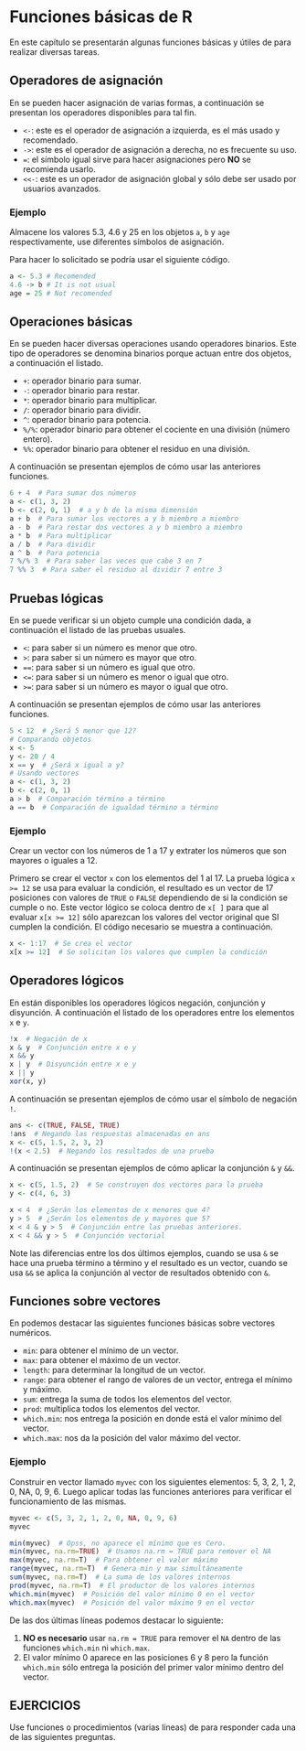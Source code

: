 # Funciones básicas de R

En este capítulo se presentarán algunas funciones básicas y útiles de \proglang{R} para realizar diversas tareas.

## Operadores de asignación \index{asignación}
En \proglang{R} se pueden hacer asignación de varias formas, a continuación se presentan los operadores disponibles para tal fin.

- `<-`: este es el operador de asignación a izquierda, es el más usado y recomendado.
- `->`: este es el operador de asignación a derecha, no es frecuente su uso.
- `=`: el símbolo igual sirve para hacer asignaciones pero __NO__ se recomienda usarlo.
- `<<-`: este es un operador de asignación global y sólo debe ser usado por usuarios avanzados.

### Ejemplo {-}
Almacene los valores 5.3, 4.6 y 25 en los objetos `a`, `b` y `age` respectivamente, use diferentes símbolos de asignación.

Para hacer lo solicitado se podría usar el siguiente código.

```r
a <- 5.3 # Recomended
4.6 -> b # It is not usual
age = 25 # Not recomended
```

## Operaciones básicas \index{operaciones básicas}
En \proglang{R} se pueden hacer diversas operaciones usando operadores binarios. Este tipo de operadores se denomina binarios porque actuan entre dos objetos, a continuación el listado.

- `+`: operador binario para sumar.
- `-`: operador binario para restar.
- `*`: operador binario para multiplicar.
- `/`: operador binario para dividir.
- `^`: operador binario para potencia.
- `%/%`: operador binario para obtener el cociente en una división (número entero).
- `%%`: operador binario para obtener el residuo en una división.


A continuación se presentan ejemplos de cómo usar las anteriores funciones.

```r
6 + 4  # Para sumar dos números
a <- c(1, 3, 2)
b <- c(2, 0, 1)  # a y b de la misma dimensión
a + b  # Para sumar los vectores a y b miembro a miembro
a - b  # Para restar dos vectores a y b miembro a miembro
a * b  # Para multiplicar
a / b  # Para dividir
a ^ b  # Para potencia
7 %/% 3  # Para saber las veces que cabe 3 en 7
7 %% 3  # Para saber el residuo al dividir 7 entre 3
```

## Pruebas lógicas \index{pruebas lógicas}
En \proglang{R} se puede verificar si un objeto cumple una condición dada, a continuación el listado de las pruebas usuales.

- `<`: para saber si un número es menor que otro.
- `>`: para saber si un número es mayor que otro.
- `==`: para saber si un número es igual que otro.
- `<=`: para saber si un número es menor o igual que otro.
- `>=`: para saber si un número es mayor o igual que otro.

A continuación se presentan ejemplos de cómo usar las anteriores funciones.

```r
5 < 12  # ¿Será 5 menor que 12?
# Comparando objetos
x <- 5
y <- 20 / 4
x == y  # ¿Será x igual a y?
# Usando vectores
a <- c(1, 3, 2)
b <- c(2, 0, 1)
a > b  # Comparación término a término
a == b  # Comparación de igualdad término a término
```

### Ejemplo {-}
Crear un vector con los números de 1 a 17 y extrater los números que son mayores o iguales a 12.

Primero se crear el vector `x` con los elementos del 1 al 17. La prueba lógica `x >= 12` se usa para evaluar la condición, el resultado es un vector de 17 posiciones con valores de `TRUE` o `FALSE` dependiendo de si la condición se cumple o no. Este vector lógico se coloca dentro de `x[ ]` para que al evaluar `x[x >= 12]` sólo aparezcan los valores del vector original que SI cumplen la condición. El código necesario se muestra a continuación.

```r
x <- 1:17  # Se crea el vector
x[x >= 12]  # Se solicitan los valores que cumplen la condición
```


## Operadores lógicos \index{operadores lógicos}
En \proglang{R} están disponibles los operadores lógicos negación, conjunción y disyunción. A continuación el listado de los operadores entre los elementos `x` e `y`.

```r
!x  # Negación de x
x & y  # Conjunción entre x e y
x && y
x | y  # Disyunción entre x e y
x || y
xor(x, y)
```

A continuación se presentan ejemplos de cómo usar el símbolo de negación `!`.

```r
ans <- c(TRUE, FALSE, TRUE)
!ans  # Negando las respuestas almacenadas en ans
x <- c(5, 1.5, 2, 3, 2)
!(x < 2.5)  # Negando los resultados de una prueba
```

A continuación se presentan ejemplos de cómo aplicar la conjunción `&` y `&&`.

```r
x <- c(5, 1.5, 2)  # Se construyen dos vectores para la prueba
y <- c(4, 6, 3)

x < 4  # ¿Serán los elementos de x menores que 4?
y > 5  # ¿Serán los elementos de y mayores que 5?
x < 4 & y > 5  # Conjunción entre las pruebas anteriores.
x < 4 && y > 5  # Conjunción vectorial
```

Note las diferencias entre los dos últimos ejemplos, cuando se usa `&` se hace una prueba término a término y el resultado es un vector, cuando se usa `&&` se aplica la conjunción al vector de resultados obtenido con `&`.

## Funciones sobre vectores
En \proglang{R} podemos destacar las siguientes funciones básicas sobre vectores numéricos.

- `min`: para obtener el mínimo de un vector.
- `max`: para obtener el máximo de un vector.
- `length`: para determinar la longitud de un vector.
- `range`: para obtener el rango de valores de un vector, entrega el mínimo y máximo.
- `sum`: entrega la suma de todos los elementos del vector.
- `prod`: multiplica todos los elementos del vector.
- `which.min`: nos entrega la posición en donde está el valor mínimo del vector.
- `which.max`: nos da la posición del valor máximo del vector.

### Ejemplo {-}
Construir en vector llamado `myvec` con los siguientes elementos: 5, 3, 2, 1, 2, 0, NA, 0, 9, 6. Luego aplicar todas las funciones anteriores para verificar el funcionamiento de las mismas.

```r
myvec <- c(5, 3, 2, 1, 2, 0, NA, 0, 9, 6)
myvec

min(myvec)  # Opss, no aparece el mínimo que es Cero.
min(myvec, na.rm=TRUE)  # Usamos na.rm = TRUE para remover el NA
max(myvec, na.rm=T)  # Para obtener el valor máximo
range(myvec, na.rm=T)  # Genera min y max simultáneamente
sum(myvec, na.rm=T)  # La suma de los valores internos
prod(myvec, na.rm=T)  # El productor de los valores internos
which.min(myvec)  # Posición del valor mínimo 0 en el vector
which.max(myvec)  # Posición del valor máximo 9 en el vector
```

De las dos últimas líneas podemos destacar lo siguiente:

1. __NO es necesario__ usar `na.rm = TRUE` para remover el `NA` dentro de las funciones `which.min` ni `which.max`.
2. El valor mínimo 0 aparece en las posiciones 6 y 8 pero la función `which.min` sólo entrega la posición del primer valor mínimo dentro del vector.


## EJERCICIOS {-}
Use funciones o procedimientos (varias líneas) de \proglang{R} para responder cada una de las siguientes preguntas.

\begin{enumerate}
 \item ¿Qué cantidad de dinero sobra al repartir 10000\$ entre 3 personas?
 \item ¿Es el número 4560 divisible por 3?
 \item Construya un vector con los números enteros del 2 al 87. ¿Cuáles de esos números son divisibles por 7?
 \item Construya dos vectores, el primero con los números enteros desde 7 hasta 3, el segundo vector con los primeros cinco números positivos divisibles por 5. Sea A la condición de ser par en el primer vector. Sea B la condición de ser mayor que 10 en el segundo vector. ¿En cuál de las 5 posiciones se cumple A y B simultáneamente?
 \item Consulte el siguiente enlace sobre una anéctoda de Gauss cuando tenía 10 años de edad http://tinyurl.com/hk2l8h2. Use R para obtener el resultado de la suma solicitada por el profesor del niño Gauss.
 \item Construya un vector con los siguientes elementos: 1, -4, 5, 9, -4. Escriba un procedimiento para extraer las posiciones donde está el valor mínimo en el vector.
\end{enumerate}




















